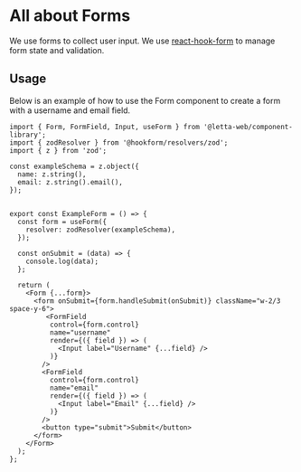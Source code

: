 
<Meta title="form/All about Forms" />

# All about Forms
We use forms to collect user input. We use [react-hook-form](https://react-hook-form.com/) to manage form state and validation.

## Usage
Below is an example of how to use the Form component to create a form with a username and email field.

```tsx
import { Form, FormField, Input, useForm } from '@letta-web/component-library';
import { zodResolver } from '@hookform/resolvers/zod';
import { z } from 'zod';

const exampleSchema = z.object({
  name: z.string(),
  email: z.string().email(),
});


export const ExampleForm = () => {
  const form = useForm({
    resolver: zodResolver(exampleSchema),
  });

  const onSubmit = (data) => {
    console.log(data);
  };

  return (
    <Form {...form}>
      <form onSubmit={form.handleSubmit(onSubmit)} className="w-2/3 space-y-6">
         <FormField
          control={form.control}
          name="username"
          render={({ field }) => (
            <Input label="Username" {...field} />
          )}
        />
        <FormField
          control={form.control}
          name="email"
          render={({ field }) => (
            <Input label="Email" {...field} />
          )}
        />
        <button type="submit">Submit</button>
      </form>
    </Form>
  );
};
```

